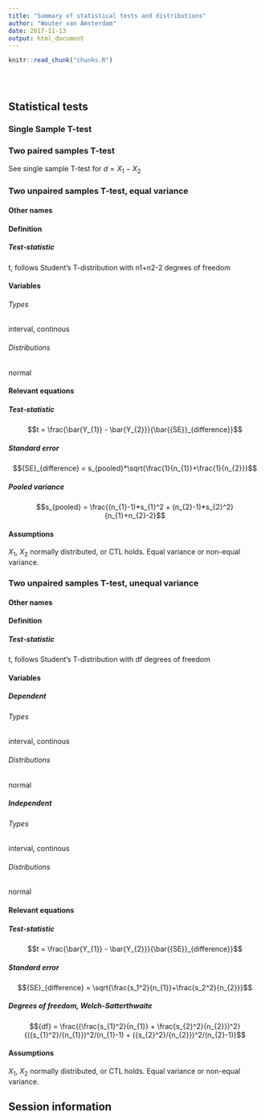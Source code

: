 ```yaml
---
title: "Summary of statistical tests and distributions"
author: "Wouter van Amsterdam"
date: 2017-11-13
output: html_document
---
```


<!-- The file analysis/chunks.R contains chunks that define default settings
shared across the workflowr files. -->
```r
knitr::read_chunk("chunks.R")
```

<!-- Update knitr chunk options -->
```r
```

<!-- Insert the date the file was last updated -->
```r
```

<!-- Insert the code version (Git commit SHA1) if Git repository exists and R
 package git2r is installed -->
```r
```

<!-- Add your analysis here -->
## Statistical tests
### Single Sample T-test
### Two paired samples T-test
See single sample T-test for $d = X_1 - X_2$

### Two unpaired samples T-test, equal variance
#### Other names
#### Definition
##### Test-statistic
t, follows Student's T-distribution with n1+n2-2 degrees of freedom

#### Variables
###### Types
interval, continous

###### Distributions
normal

#### Relevant equations
##### Test-statistic
$$t = \frac{\bar{Y_{1}} - \bar{Y_{2}}}{\bar{{SE}}_{difference}}$$

##### Standard error
$${SE}_{difference} = s_{pooled}*\sqrt{\frac{1}{n_{1}}+\frac{1}{n_{2}}}$$

##### Pooled variance
$$s_{pooled} = \frac{(n_{1}-1)*s_{1}^2 + (n_{2}-1)*s_{2}^2}{n_{1}+n_{2}-2}$$

#### Assumptions
$X_1$, $X_2$ normally distributed, or CTL holds. Equal variance or non-equal variance.

### Two unpaired samples T-test, unequal variance
#### Other names
#### Definition
##### Test-statistic
t, follows Student's T-distribution with df degrees of freedom

#### Variables
##### Dependent
###### Types
interval, continous

###### Distributions
normal

##### Independent
###### Types
interval, continous

###### Distributions
normal

#### Relevant equations
##### Test-statistic
$$t = \frac{\bar{Y_{1}} - \bar{Y_{2}}}{\bar{{SE}}_{difference}}$$

##### Standard error
$${SE}_{difference} = \sqrt{\frac{s_1^2}{n_{1}}+\frac{s_2^2}{n_{2}}}$$

##### Degrees of freedom, Welch-Satterthwaite
$${df} = \frac{(\frac{s_{1}^2}{n_{1}} + \frac{s_{2}^2}{n_{2}})^2}{({s_{1}^2}/{n_{1}})^2/(n_{1}-1) + ({s_{2}^2}/{n_{2}})^2/(n_{2}-1)}$$


#### Assumptions
$X_1$, $X_2$ normally distributed, or CTL holds. Equal variance or non-equal variance.





## Session information

<!-- Insert the session information into the document -->
```r
```
